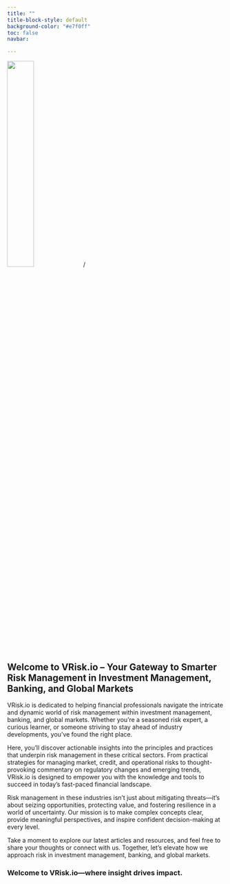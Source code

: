```yaml
---
title: ""
title-block-style: default
background-color: "#e7f0ff"
toc: false
navbar:

---
```


![](img/logo.png){width=35% style="justify: left;"}/


## **Welcome to VRisk.io – Your Gateway to Smarter Risk Management in Investment Management, Banking, and Global Markets**

VRisk.io is dedicated to helping financial professionals navigate the intricate and dynamic world of risk management within investment management, banking, and global markets. Whether you’re a seasoned risk expert, a curious learner, or someone striving to stay ahead of industry developments, you’ve found the right place.

Here, you'll discover actionable insights into the principles and practices that underpin risk management in these critical sectors. From practical strategies for managing market, credit, and operational risks to thought-provoking commentary on regulatory changes and emerging trends, VRisk.io is designed to empower you with the knowledge and tools to succeed in today’s fast-paced financial landscape.

Risk management in these industries isn’t just about mitigating threats—it’s about seizing opportunities, protecting value, and fostering resilience in a world of uncertainty. Our mission is to make complex concepts clear, provide meaningful perspectives, and inspire confident decision-making at every level.

Take a moment to explore our latest articles and resources, and feel free to share your thoughts or connect with us. Together, let’s elevate how we approach risk in investment management, banking, and global markets.

### Welcome to VRisk.io—where insight drives impact.
